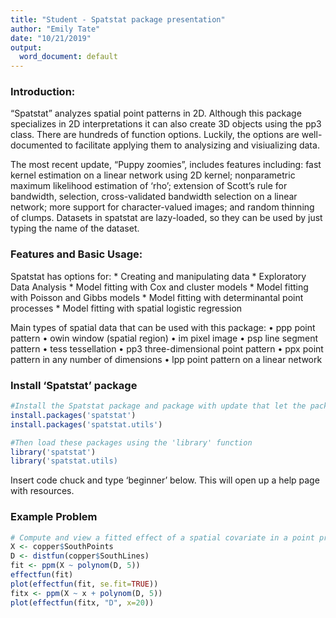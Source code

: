 ```yaml
---
title: "Student - Spatstat package presentation"
author: "Emily Tate"
date: "10/21/2019"
output:
  word_document: default
---
```


### Introduction: 
 “Spatstat” analyzes spatial point patterns in 2D.  Although this package specializes in 2D interpretations it can also create 3D objects using the pp3 class. There are hundreds of function options. Luckily, the options are well-documented to facilitate applying them to analysizing and visiualizing data.
 
 
The most recent update, “Puppy zoomies”, includes features including: fast kernel estimation on a linear network using 2D kernel; nonparametric maximum likelihood estimation of ‘rho’; extension of Scott’s rule for bandwidth, selection, cross-validated bandwidth selection on a linear network; more support for character-valued images; and random thinning of clumps. Datasets in spatstat are lazy-loaded, so they can be used by just typing the name of the dataset.

### Features and Basic Usage:
Spatstat has options for: 
* Creating and manipulating data 
* Exploratory Data Analysis 
* Model fitting with Cox and cluster models 
* Model fitting with Poisson and Gibbs models 
* Model fitting with determinantal point processes 
* Model fitting with spatial logistic regression

Main types of spatial data that can be used with this package:
•	ppp point pattern
•	owin window (spatial region)
•	im pixel image
•	psp line segment pattern
•	tess tessellation
•	pp3 three-dimensional point pattern
•	ppx point pattern in any number of dimensions
•	lpp point pattern on a linear network

### Install 'Spatstat' package
```r
#Install the Spatstat package and package with update that let the package functions run
install.packages('spatstat') 
install.packages('spatstat.utils') 

#Then load these packages using the 'library' function
library('spatstat')
library('spatstat.utils)
```

Insert code chuck and type 'beginner' below. This will open up a help page with resources.


### Example Problem
```r
# Compute and view a fitted effect of a spatial covariate in a point process model
X <- copper$SouthPoints 
D <- distfun(copper$SouthLines)
fit <- ppm(X ~ polynom(D, 5))
effectfun(fit)
plot(effectfun(fit, se.fit=TRUE))
fitx <- ppm(X ~ x + polynom(D, 5))
plot(effectfun(fitx, "D", x=20))
```



